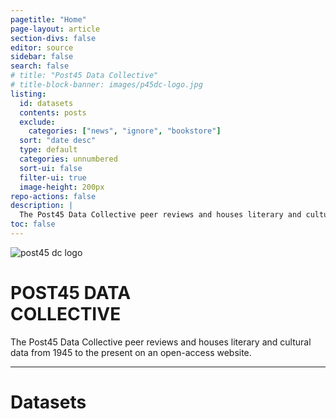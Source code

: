 ```yaml
---
pagetitle: "Home"
page-layout: article
section-divs: false
editor: source
sidebar: false
search: false
# title: "Post45 Data Collective"
# title-block-banner: images/p45dc-logo.jpg
listing:
  id: datasets
  contents: posts
  exclude:
    categories: ["news", "ignore", "bookstore"]
  sort: "date desc"
  type: default
  categories: unnumbered 
  sort-ui: false
  filter-ui: true
  image-height: 200px
repo-actions: false
description: | 
  The Post45 Data Collective peer reviews and houses literary and cultural data from 1945 to the present.
toc: false
---
```


::: {#hero-banner .column-screen}

<img class="hero-image" src="images/p45dc-logo.jpg" alt="post45 dc logo">

<div class="hero-content">
  <h1>POST45 DATA <br> COLLECTIVE</h1>
  <p>The Post45 Data Collective peer reviews and houses literary and cultural data from 1945 to the present on an open-access website.</p>
</div>

:::


---

# Datasets

::: {#datasets}
:::